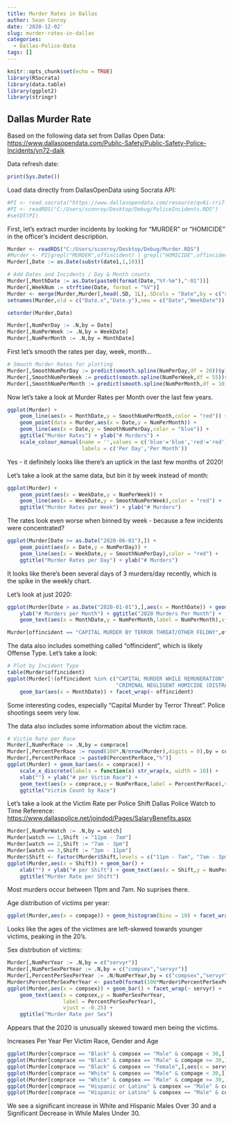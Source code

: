 ```yaml
---
title: Murder Rates in Dallas
author: Sean Conroy
date: '2020-12-02'
slug: murder-rates-in-dallas
categories:
  - Dallas-Police-Data
tags: []
---
```


```r

knitr::opts_chunk$set(echo = TRUE)
library(RSocrata)
library(data.table)
library(ggplot2)
library(stringr)
```

## Dallas Murder Rate

Based on the following data set from Dallas Open Data:
<https://www.dallasopendata.com/Public-Safety/Public-Safety-Police-Incidents/yn72-daik>
    
    
Data refresh date:
```r
print(Sys.Date())
```

Load data directly from DallasOpenData using Socrata API:
```r

#PI <- read.socrata("https://www.dallasopendata.com/resource/qv6i-rri7.csv")
#PI <- readRDS("C:/Users/sconroy/Desktop/Debug/PoliceIncidents.RDS")
#setDT(PI)

```


First, let's extract murder incidents by looking for "MURDER" or "HOMICIDE" in the officer's incident description.
```r
Murder <- readRDS("C:/Users/sconroy/Desktop/Debug/Murder.RDS")
#Murder <- PI[grepl("MURDER",offincident) | grepl("HOMICIDE",offincident),]
Murder[,Date := as.Date(substr(date1,1,10))]

# Add Dates and Incidents / Day & Month counts 
Murder[,MonthDate := as.Date(paste0(format(Date,"%Y-%m"),"-01"))]
Murder[,WeekNum := strftime(Date, format = "%V")]
Murder <- merge(Murder,Murder[,head(.SD, 1L),.SDcols = "Date",by = c("servyr","WeekNum")],by = c("servyr","WeekNum"))
setnames(Murder,old = c("Date.x","Date.y"),new = c("Date","WeekDate"))

setorder(Murder,Date)

Murder[,NumPerDay := .N,by = Date]
Murder[,NumPerWeek := .N,by = WeekDate]
Murder[,NumPerMonth := .N,by = MonthDate]

```


First let's smooth the rates per day, week, month...
```r
# Smooth Murder Rates for plotting
Murder[,SmoothNumPerDay := predict(smooth.spline(NumPerDay,df = 20))$y]
Murder[,SmoothNumPerWeek := predict(smooth.spline(NumPerWeek,df = 55))$y]
Murder[,SmoothNumPerMonth := predict(smooth.spline(NumPerMonth,df = 10))$y]


```


Now let's take a look at Murder Rates per Month over the last few years.
``` r
ggplot(Murder) +
    geom_line(aes(x = MonthDate,y = SmoothNumPerMonth,color = "red")) + 
    geom_point(data = Murder,aes(x = Date,y = NumPerMonth)) + 
    geom_line(aes(x = Date,y = SmoothNumPerDay,color = "blue")) +
    ggtitle("Murder Rates") + ylab("# Murders") + 
    scale_colour_manual(name = '',values = c('blue'='blue','red'='red'),
                        labels = c('Per Day','Per Month'))

```

Yes - it definitely looks like there's an uptick in the last few months of 2020!

Let's take a look at the same data, but bin it by week instead of month:
```r
ggplot(Murder) +
    geom_point(aes(x = WeekDate,y = NumPerWeek)) + 
    geom_line(aes(x = WeekDate,y = SmoothNumPerWeek),color = "red") +
    ggtitle("Murder Rates per Week") + ylab("# Murders")
```

The rates look even worse when binned by week - because a few incidents were concentrated?

```r
ggplot(Murder[Date >= as.Date("2020-06-01"),]) +
    geom_point(aes(x = Date,y = NumPerDay)) + 
    geom_line(aes(x = WeekDate,y = SmoothNumPerDay),color = "red") +
    ggtitle("Murder Rates per Day") + ylab("# Murders")
```

It looks like there's been several days of 3 murders/day recently, which is the spike in the weekly chart.


Let's look at just 2020:
```r
ggplot(Murder[Date > as.Date("2020-01-01"),],aes(x = MonthDate)) + geom_bar() +
    ylab("# Murders per Month") + ggtitle("2020 Murders Per Month") +
    geom_text(aes(x = MonthDate,y = NumPerMonth,label = NumPerMonth),vjust = -0.25)
```


```r
Murder[offincident == "CAPITAL MURDER BY TERROR THREAT/OTHER FELONY",offincident := "CAPITAL MURDER BY TERROR THREAT"]
```


The data also includes something called "offincident", which is likely Offense Type.  Let's take a look:
```r
# Plot by Incident Type
table(Murder$offincident)
ggplot(Murder[!(offincident %in% c("CAPITAL MURDER WHILE REMUNERATION",
                                   "CRIMINAL NEGLIGENT HOMICIDE (DISTRACTED DRIVING"))]) +
    geom_bar(aes(x = MonthDate)) + facet_wrap(~ offincident)
```

Some interesting codes, especially "Capital Murder by Terror Threat".  Police shootings seem very low.


The data also includes some information about the victim race.
```r
# Victim Rate per Race
Murder[,NumPerRace := .N,by = comprace]
Murder[,PercentPerRace := round(100*.N/nrow(Murder),digits = 0),by = comprace]
Murder[,PercentPerRace := paste0(PercentPerRace,"%")]
ggplot(Murder) + geom_bar(aes(x = comprace)) +
    scale_x_discrete(labels = function(x) str_wrap(x, width = 10)) +
    xlab("") + ylab("# per Victim Race") + 
    geom_text(aes(x = comprace,y = NumPerRace,label = PercentPerRace),vjust = -0.25) +
    ggtitle("Victim Count by Race")

```


Let's take a look at the Victim Rate per Police Shift
Dallas Police Watch to Time Reference: <https://www.dallaspolice.net/joindpd/Pages/SalaryBenefits.aspx>
```r
Murder[,NumPerWatch := .N,by = watch]
Murder[watch == 1,Shift := "11pm - 7am"]
Murder[watch == 2,Shift := "7am - 3pm"]
Murder[watch == 3,Shift := "3pm - 11pm"]
Murder$Shift <- factor(Murder$Shift,levels = c("11pm - 7am", "7am - 3pm", "3pm - 11pm"))
ggplot(Murder,aes(x = Shift)) + geom_bar() + 
    xlab("") + ylab("# per Shift") + geom_text(aes(x = Shift,y = NumPerWatch,label = NumPerWatch),vjust = -0.25) +
    ggtitle("Murder Rate per Shift")
```

Most murders occur between 11pm and 7am.  No suprises there.


Age distribution of victims per year:
```r
ggplot(Murder,aes(x = compage)) + geom_histogram(bins = 10) + facet_wrap(~ servyr)
```
Looks like the ages of the victimes are left-skewed towards younger victims, peaking in the 20's.

Sex distrbution of victims:
```r
Murder[,NumPerYear := .N,by = c("servyr")]
Murder[,NumPerSexPerYear := .N,by = c("compsex","servyr")]
Murder[,PercentPerSexPerYear := .N/NumPerYear,by = c("compsex","servyr")]
Murder$PercentPerSexPerYear <- paste0(format(100*Murder$PercentPerSexPerYear,digits = 0),"%")
ggplot(Murder,aes(x = compsex)) + geom_bar() + facet_wrap(~ servyr) + 
    geom_text(aes(x = compsex,y = NumPerSexPerYear,
                  label = PercentPerSexPerYear),
                  vjust = -0.25) +
    ggtitle("Murder Rate per Sex")

```
Appears that the 2020 is unusually skewed toward men being the victims.

Increases Per Year Per Victim Race, Gender and Age
```r
ggplot(Murder[comprace == "Black" & compsex == "Male" & compage < 30,],aes(x = servyr)) + geom_bar() + ggtitle("Murder Rate Per Year: Black Males Under 30")
ggplot(Murder[comprace == "Black" & compsex == "Male" & compage >= 30,],aes(x = servyr)) + geom_bar() + ggtitle("Murder Rate Per Year: Black Males Over 30")
ggplot(Murder[comprace == "Black" & compsex == "Female",],aes(x = servyr)) + geom_bar() + ggtitle("Murder Rate Per Year: Black Females")
ggplot(Murder[comprace == "White" & compsex == "Male" & compage < 30,],aes(x = servyr)) + geom_bar() + ggtitle("Murder Rate Per Year: White Males Under 30")
ggplot(Murder[comprace == "White" & compsex == "Male" & compage >= 30,],aes(x = servyr)) + geom_bar() + ggtitle("Murder Rate Per Year: White Males Over 30")
ggplot(Murder[comprace == "Hispanic or Latino" & compsex == "Male" & compage < 30,],aes(x = servyr)) + geom_bar() + ggtitle("Murder Rate Per Year: Hispanic Males Under 30")
ggplot(Murder[comprace == "Hispanic or Latino" & compsex == "Male" & compage >= 30,],aes(x = servyr)) + geom_bar() + ggtitle("Murder Rate Per Year: Hispanic Males Over 30")
```
We see a significant increase in White and Hispanic Males Over 30 and a Significant Decrease in While Males Under 30.

